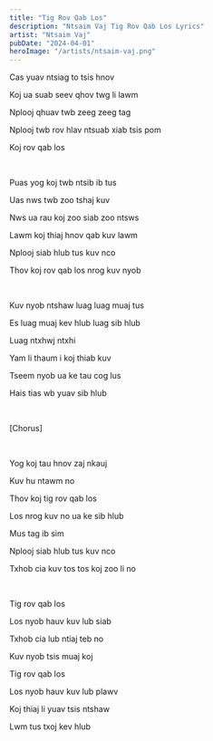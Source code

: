 ```yaml
---
title: "Tig Rov Qab Los"
description: "Ntsaim Vaj Tig Rov Qab Los Lyrics"
artist: "Ntsaim Vaj"
pubDate: "2024-04-01"
heroImage: "/artists/ntsaim-vaj.png"
---
```


Cas yuav ntsiag to tsis hnov

Koj ua suab seev qhov twg li lawm

Nplooj qhuav twb zeeg zeeg tag

Nplooj twb rov hlav ntsuab xiab tsis pom

Koj rov qab los

<br />

Puas yog koj twb ntsib ib tus

Uas nws twb zoo tshaj kuv

Nws ua rau koj zoo siab zoo ntsws

Lawm koj thiaj hnov qab kuv lawm

Nplooj siab hlub tus kuv nco

Thov koj rov qab los nrog kuv nyob

<br />

Kuv nyob ntshaw luag luag muaj tus

Es luag muaj kev hlub luag sib hlub

Luag ntxhwj ntxhi

Yam li thaum i koj thiab kuv

Tseem nyob ua ke tau cog lus

Hais tias wb yuav sib hlub

<br />

[Chorus]

<br />

Yog koj tau hnov zaj nkauj

Kuv hu ntawm no

Thov koj tig rov qab los

Los nrog kuv no ua ke sib hlub

Mus tag ib sim

Nplooj siab hlub tus kuv nco

Txhob cia kuv tos tos koj zoo li no

<br />

Tig rov qab los

Los nyob hauv kuv lub siab

Txhob cia lub ntiaj teb no

Kuv nyob tsis muaj koj

Tig rov qab los

Los nyob hauv kuv lub plawv

Koj thiaj li yuav tsis ntshaw

Lwm tus txoj kev hlub
